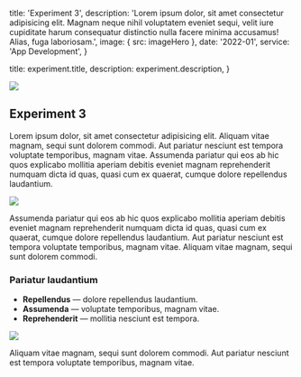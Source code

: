 
  title: 'Experiment 3',
  description:
    'Lorem ipsum dolor, sit amet consectetur adipisicing elit. Magnam neque nihil voluptatem eveniet sequi, velit iure cupiditate harum consequatur distinctio nulla facere minima accusamus! Alias, fuga laboriosam.',
  image: { src: imageHero },
  date: '2022-01',
  service: 'App Development',
}

  title: experiment.title,
  description: experiment.description,
}

![](./hero.jpg)

## Experiment 3

Lorem ipsum dolor, sit amet consectetur adipisicing elit. Aliquam vitae magnam, sequi sunt dolorem commodi. Aut pariatur nesciunt est tempora voluptate temporibus, magnam vitae. Assumenda pariatur qui eos ab hic quos explicabo mollitia aperiam debitis eveniet magnam reprehenderit numquam dicta id quas, quasi cum ex quaerat, cumque dolore repellendus laudantium.

![](./hero.jpg)

Assumenda pariatur qui eos ab hic quos explicabo mollitia aperiam debitis eveniet magnam reprehenderit numquam dicta id quas, quasi cum ex quaerat, cumque dolore repellendus laudantium. Aut pariatur nesciunt est tempora voluptate temporibus, magnam vitae. Aliquam vitae magnam, sequi sunt dolorem commodi.

### Pariatur laudantium

- **Repellendus** — dolore repellendus laudantium.
- **Assumenda** — voluptate temporibus, magnam vitae.
- **Reprehenderit** — mollitia nesciunt est tempora.

![](./hero.jpg)

Aliquam vitae magnam, sequi sunt dolorem commodi. Aut pariatur nesciunt est tempora voluptate temporibus, magnam vitae.
